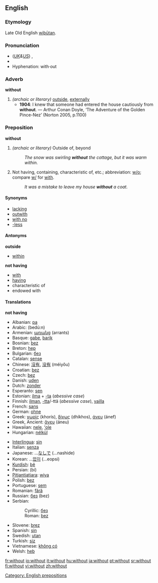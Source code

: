 ==English==

{{rank|came|men|come|109|without|make|def|might}}

===Etymology===
Late Old English [[wiþutan|wiþūtan]].

===Pronunciation===
*(''[[Received Pronunciation|UK]]&[[General American|US]]'') {{IPA|/wɪðˈaʊt/}}, {{SAMPA|/wID"aUt/}}
*{{audio|en-us-without.ogg|Audio (US)}}
*Hyphenation: with&middot;out

===Adverb===
'''without'''
# ''(archaic or literary)'' [[outside]], [[externally]]
#*'''1904''': I knew that someone had entered the house cautiously from '''without'''. — Arthur Conan Doyle, ‘The Adventure of the Golden Pince-Nez’ (Norton 2005, p.1100)

===Preposition===
'''without'''
# ''(archaic or literary)'' Outside of, beyond
#:''The snow was swirling '''without''' the cottage, but it was warm within.''
# Not having, containing, characteristic of, etc.; abbreviation: [[w/o]]; compare [[w/]] for [[with]].
#:''It was a mistake to leave my house '''without''' a coat.''

==== Synonyms ====
*[[lacking]]
*[[outwith]]
*[[with no]]
*[[-less]]

==== Antonyms ====
'''outside'''
*[[within]]
'''not having'''
*[[with]]
*[[having]]
*characteristic of
*endowed with

==== Translations ====
'''not having'''
{{top}}
*Albanian: [[pa]]
*Arabic: {{ARchar|[[بدون]]}} (bedú:n)
*Armenian: [[առանց]] (arrants)
*Basque: [[gabe]], [[barik]]
*Bosnian: [[bez#Bosnian|bez]]
*Breton: [[hep]]
*Bulgarian: [[без]]
*Catalan: [[sense]]
*Chinese: [[沒有]], [[没有]] (méiyǒu)
*Croatian: [[bez]]
*Czech: [[bez]]
*Danish: [[uden]]
*Dutch: [[zonder]]
*Esperanto: [[sen]]
*Estonian: [[ilma]] + [[-ta]] (''abessive case'')
*Finnish: [[ilman]], [[-tta]]/-ttä (''abessive case''), [[vailla]]
*French: [[sans]]
*German: [[ohne]]
*Greek: [[χωρίς]] (khorís), [[δίχως]] (dhíkhos), [[άνευ]] (ánef)
*Greek, Ancient: [[ἄνευ]] (áneu)
*Hawaiian: [[nele]], [[ʻole]]
*Hungarian: [[nélkül]]
{{mid}}
*[[Interlingua]]: [[sin]]
*Italian: [[senza]]
*Japanese: ...[[なしで]] (...nashide)
*Korean: ...[[없이]] (...eopsi)
*[[Kurdish]]: [[bê]]
*Persian: {{FAchar|[[بی]]}} (bi)
*[[Pitjantjatjara]]: [[wiya]]
*Polish: [[bez#Polish|bez]]
*Portuguese: [[sem]]
*Romanian: [[fără]]
*Russian: [[без#Russian|без]] (bez)
*Serbian:
*:Cyrillic: [[без#Serbian|без]]
*:Roman: [[bez#Serbian|bez]]
*Slovene: [[brez]]
*Spanish: [[sin]]
*Swedish: [[utan]]
*Turkish: [[siz]]
*Vietnamese: [[không có]]
*Welsh: [[heb]]

[[Category: English prepositions]]

[[fr:without]]
[[io:without]]
[[it:without]]
[[hu:without]]
[[ja:without]]
[[pt:without]]
[[sr:without]]
[[fi:without]]
[[vi:without]]
[[zh:without]]